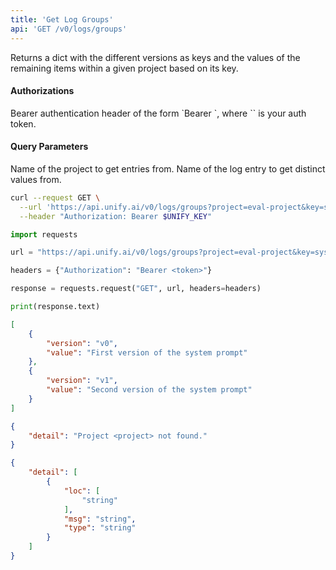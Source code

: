 ```yaml
---
title: 'Get Log Groups'
api: 'GET /v0/logs/groups'
---
```

Returns a dict with the different versions as keys and the values of the remaining
items within a given project based on its key.

#### Authorizations

<ParamField header="Authorization" type="string" required="true">
  Bearer authentication header of the form `Bearer <token>`, where `<token>` is your auth token.
</ParamField>

#### Query Parameters

<ParamField query="project" type="string" required="true">
Name of the project to get entries from.
</ParamField>

<ParamField query="key" type="string" required="true">
Name of the log entry to get distinct values from.
</ParamField>

<RequestExample>

```bash cURL
curl --request GET \
  --url 'https://api.unify.ai/v0/logs/groups?project=eval-project&key=system_prompt' \
  --header "Authorization: Bearer $UNIFY_KEY"
```

```python Python
import requests

url = "https://api.unify.ai/v0/logs/groups?project=eval-project&key=system_prompt"

headers = {"Authorization": "Bearer <token>"}

response = requests.request("GET", url, headers=headers)

print(response.text)
```

</RequestExample>
<ResponseExample>

```json 200
[
    {
        "version": "v0",
        "value": "First version of the system prompt"
    },
    {
        "version": "v1",
        "value": "Second version of the system prompt"
    }
]
```

```json 404
{
    "detail": "Project <project> not found."
}
```

```json 422
{
    "detail": [
        {
            "loc": [
                "string"
            ],
            "msg": "string",
            "type": "string"
        }
    ]
}
```

</ResponseExample>
